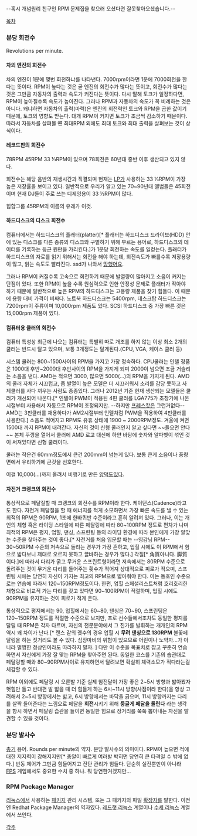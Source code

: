 --혹시 개념원리 친구인 RPM 문제집을 찾으러 오셨다면 잘못찾아오셨습니다.--

[[목차]]


=== 분당 회전수 ===
Revolutions per minute.

==== 차의 엔진의 회전수 ====
차의 엔진이 1분에 몇번 회전하냐를 나타낸다. 7000rpm이라면 1분에 7000회전을 한다는 뜻이다. RPM이 높다는 것은 곧 엔진의 회전수가 많다는 뜻이고, 회전수가 많다는 것은 그만큼 자동차의 출력과 속도가 커진다는 뜻이다. 다시 말해 토크가 일정하다면, RPM이 높아질수록 속도가 높아진다. 그러나 RPM과 자동차의 속도가 꼭 비례하는 것은 아니다. 왜냐하면 자동차의 출력(마력)은 엔진의 회전력인 토크와 RPM을 곱한 값이기 때문에, 토크의 영향도 받는다. 대개 RPM이 커지면 토크가 조금씩 감소하기 때문이다. 따라서 자동차를 살펴볼 떈 최대RPM 외에도 최대 토크와 최대 출력을 살펴보는 것이 상식이다.

==== 레코드판의 회전수 ====
78RPM 45RPM 33 ⅓RPM이 있으며 78회전은 60년대 중반 이후 생산되고 있지 않다.

회전수는 해당 음반의 재생시간과 직결되며 현재는 [[LP]]가 사용하는 33 ⅓RPM이 가장 높은 저장률을 보이고 있다. 일반적으로 우리가 알고 있는 70~90년대 앨범들은 45회전이며 현재 DJ들이 주로 쓰는 디제잉용이 33 ⅓RPM이 많다.

힙합그룹 45RPM의 이름의 유래가 이것.

==== 하드디스크의 디스크 회전수 ====
컴퓨터에서는 하드디스크의 플래터(platter)[* 플래터는 하드디스크 드라이브(HDD) 안에 있는 디스크를 다른 종류의 디스크와 구별하기 위해 부르는 용어로, 하드디스크의 데이터를 기록하는 둥근 원판을 가리킨다.]가 1분당 회전하는 속도를 일컫는다. 플래터가 하드디스크의 자료를 읽기 위해서는 회전을 해야 하는데, 회전속도가 빠를수록 저장용량이 많고, 읽는 속도도 빨라진다. ssd가 나와서 [[망했어요]].

그러나 RPM이 커질수록 고속으로 회전하기 때문에 발열량이 많아지고 소음이 커지는 단점이 있다. 또한 RPM이 높을 수록 원심력으로 인한 안정성 문제로 플래터가 작아야 하기 때문에 일반적으로 높은 RPM의 하드디스크는 고용량 제품을 찾기 힘들다. 이 때문에 용량 대비 가격이 비싸다. 노트북 하드디스크는 5400rpm, 데스크탑 하드디스크는 7200rpm이 주류이며 10,000rpm 제품도 있다. SCSI 하드디스크 중 가장 빠른 것은 15,000rpm 제품이 있다.

==== 컴퓨터용 쿨러의 회전수 ====
컴퓨터 특성상 최근에 나오는 컴퓨터는 특별히 따로 개조를 하지 않는 이상 최소 2개의 쿨러는 반드시 달고 있으며, 보통 3개정도는 달게된다.(CPU, VGA, 케이스 쿨러 등)

시스템 쿨러는 800~1500사이의 RPM을 가지고 가장 정숙하다. CPU쿨러는 인텔 정품은 1000대 후반~2000대 후반사이의 RPM을 가지게 되며 2000이 넘으면 조금 거슬리는 소음을 낸다. AMD는 적으면 3000, 많으면 5000(...)의 RPM을 가지게 된다. AMD의 쿨러 자체가 시끄럽고, 좀 발열이 높은 모델은 더 시끄러워서 소리를 감당 못하고 사제쿨러를 사다 끼우는 사람도 종종있다. 그러나 2012년 기준 현재 생산되는 모델들은 쿨러가 개선되어 나온다.[* 인텔이 PWM이 적용된 4핀 쿨러를 LGA775가 초창기에 나온시절부터 사용해서 자동으로 RPM이 조정되지만. --하지만 [[프레스캇]]은 그런거없다-- AMD는 3핀쿨러를 채용하다가 AM2시절부터 인텔처럼 PWM을 적용하여 4핀쿨러를 사용한다.] 소음도 적어지고 RPM도 유휴 상태에 1900 ~ 2000RPM정도. 겨울에 켜면 1500대 까지 RPM이 내려간다. 자신의 것이 신형 쿨러인지 알고 싶다면 ~~들으면 안다~~ 본체 뚜껑을 열어서 쿨러에 AMD 로고 대신에 하얀 바탕에 숫자와 알파벳이 섞인 것이 써져있다면 신형 쿨러이다.

쿨러는 작은건 60mm정도에서 큰건 200mm이 넘는게 있다. 보통 큰게 소음이나 풍량면에서 유리하기에 큰것을 선호한다.

이걸 10,000(...)까지 올려서 비행기로 만든 [[양덕]]도있다.

==== 자전거 크랭크의 회전수 ====
통상적으로 페달질할 때 크랭크의 회전수를 RPM이라 한다. 케이던스(Cadence)라고도 한다.
자전거 페달질을 할 때 에너지를 적게 소모하면서 가장 빠른 속도를 낼 수 있는 최적의 RPM은 90RPM, 1초에 한바퀴반 수준이라고 흔히 알려져 있다. 그러나, 이는 개인의 체형 혹은 라이딩 스타일에 따른 페달링에 따라 80~100RPM 정도로 편차가 나며 최적의 RPM은 평지, 업힐, 댄싱, 스프린팅 등의 라이딩 환경에 따라 본인에게 가장 알맞는 수준을 찾아주는 것이 좋다.[* 자전거를 처음 입문할 때는 --영감님 RPM-- 30~50RPM 수준의 저속으로 돌리는 경우가 가장 흔하고, 업힐 시에도 이 RPM에서 힘으로 밟다보니 제대로 오르지 못하고 끌바하는 경우가 많다.] 각질[* 角質아니다. 脚質이다.]에 따라서 다리가 굵고 무거운 스프린트형이라면 저속에서는 80RPM 수준으로 돌려주는 것이 무거운 다리를 들어주는 횟수가 적어져 상대적으로 피로가 적으며, 스프린팅 시에는 당연히 자신이 가지는 최고의 RPM으로 밟아줘야 한다. 이는 동호인 수준으로는 연습에 따라서 120~150RPM정도이다. 한편, 업힐 스페셜리스트처럼 호리호리한 채형으로 비교적 가는 다리를 갖고 있다면 90~100RPM이 적절하며, 업힐 시에도 90RPM을 유지하는 것이 피로가 적게 온다.

통상적으로 평지에서는 90, 업힐에서는 60~80, 댄싱은 70~90, 스프린팅은 120~150RPM 정도를 적절한 수준으로 보지만, 프로 선수들에서조차도 동일한 평지를 달릴 때 RPM은 각자 다르며, 자신의 전문분야에서 그 진가를 발휘하는 개개인의 RPM 역시 꽤 차이가 난다.[* 랜스 같의 궷수의 경우 업힐 시 '''무려 댄싱으로 130RPM''' 불꽃페달링을 하는 짓거리도 볼 수 있다. 심장마비의 위험이 있으므로 어린이나 노약자...가 아니라 멀쩡한 정상인이라도 따라하지 말자. ] 다만 이 수준을 목표치로 잡고 꾸준히 연습하면서 자신에게 가장 잘 맞는 RPM을 찾아주면 된다.
동일한 코스를 기존의 습관대로 페달링할 때와 80~90RPM사이로 유지하면서 달려보면 확실히 체력소모가 적다라는걸 체감할 수 있다.

RPM 이외에도 페달링 시 오른발 기준 실제 힘전달이 가장 좋은 2~5시 방향과 밟아봤자 헛힘만 들고 반대편 발 밟을 때 더 힘들게 하는 6시~11시 방향(사점이라 한다)을 항상 고려해서 2~5시 방향에서는 밟고, 6시 방향에서는 바닥을 긁으며, 11시 방향까지는 다리를 살짝 들어준다는 느낌으로 페달을 '''회전'''시키기 위해 '''둥글게 페달을 돌린다''' 라는 생각을 항시 하면서 페달링 습관을 들이면 동일한 힘으로 장거리를 쭉쭉 뽑아내는 자신을 발견할 수 있을 것이다.

=== 분당 발사수 ===
[[총기]] 용어. Rounds per minute의 약자. 분당 발사수의 의미이다. RPM이 높으면 적에 대한 저지력이 강해지지만[* 총알이 빠르게 여러발 박히면 당연히 큰 타격일 수 밖에 없다.] 반동 제어가 그만큼 힘들어지고 잔탄 관리가 힘들다. 단순히 실전뿐만이 아니라 [[FPS]] 게임에서도 중요한 수치 중 하나. 뭐 당연한거겠지만...

=== RPM Package Manager ===
[[리눅스]]에서 사용하는 [[패키지]] 관리 시스템, 또는 그 패키지의 파일 [[확장자]]를 말한다. 이전엔 Redhat Package Manager의 약자였다.
[[레드햇 리눅스]] 계열이나 [[수세 리눅스]] 계열에서 쓰인다.

[[각주]]
